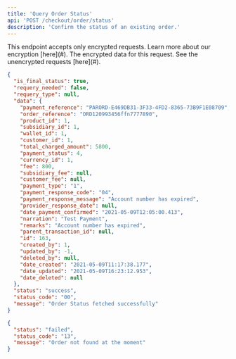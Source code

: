 ```yaml
---
title: 'Query Order Status'
api: 'POST /checkout/order/status'
description: 'Confirm the status of an existing order.'
---
```


<Warning>
This endpoint accepts only encrypted requests. Learn more about our encryption [here](#).
</Warning>

<ParamField body="data" type="string" placeholder="enter encrypted value" required>
  The encrypted data for this request. See the unencrypted requests [here](#).
</ParamField>

<ResponseExample>

```json 200
{
  "is_final_status": true,
  "requery_needed": false,
  "requery_type": null,
  "data": {
    "payment_reference": "PARORD-E469DB31-3F33-4FD2-8365-73B9F1E08709",
    "order_reference": "ORD120993456ffn7777890",
    "product_id": 1,
    "subsidiary_id": 1,
    "wallet_id": 1,
    "customer_id": 1,
    "total_charged_amount": 5800,
    "payment_status": 4,
    "currency_id": 1,
    "fee": 800,
    "subsidiary_fee": null,
    "customer_fee": null,
    "payment_type": "1",
    "payment_response_code": "04",
    "payment_response_message": "Account number has expired",
    "provider_response_date": null,
    "date_payment_confirmed": "2021-05-09T12:05:00.413",
    "narration": "Test Payment",
    "remarks": "Account number has expired",
    "parent_transaction_id": null,
    "id": 163,
    "created_by": 1,
    "updated_by": -1,
    "deleted_by": null,
    "date_created": "2021-05-09T11:17:38.177",
    "date_updated": "2021-05-09T16:23:12.953",
    "date_deleted": null
  },
  "status": "success",
  "status_code": "00",
  "message": "Order Status fetched successfully"
}
```

```json 400
{
  "status": "failed",
  "status_code": "13",
  "message": "Order not found at the moment"
}
```

</ResponseExample>
